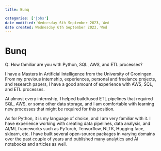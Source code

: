 ```yaml
---
title: Bunq

categories: ['jobs']
date modified: Wednesday 6th September 2023, Wed
date created: Wednesday 6th September 2023, Wed
---
```


# Bunq


Q: How familiar are you with Python, SQL, AWS, and ETL processes?

I have a Masters in Artificial Intelligence from the University of Groningen. From my previous internship, experiences, personal and freelance projects, and research papers, I have a good amount of experience with AWS, SQL, and ETL processes.

At almost every internship, I helped build/used ETL pipelines that required SQL, AWS, or some other data storage, and I am comfortable with learning new processes that might be required for this position.

As for Python, it is my language of choice, and I am very familiar with it. I have experience working with creating data pipelines, data analysis, and AI/ML frameworks such as PyTorch, Tensorflow, NLTK, Hugging face, sklearn, etc. I have built several open-source packages in varying domains over the past couple of years and published many analytics and AI notebooks and articles as well.
